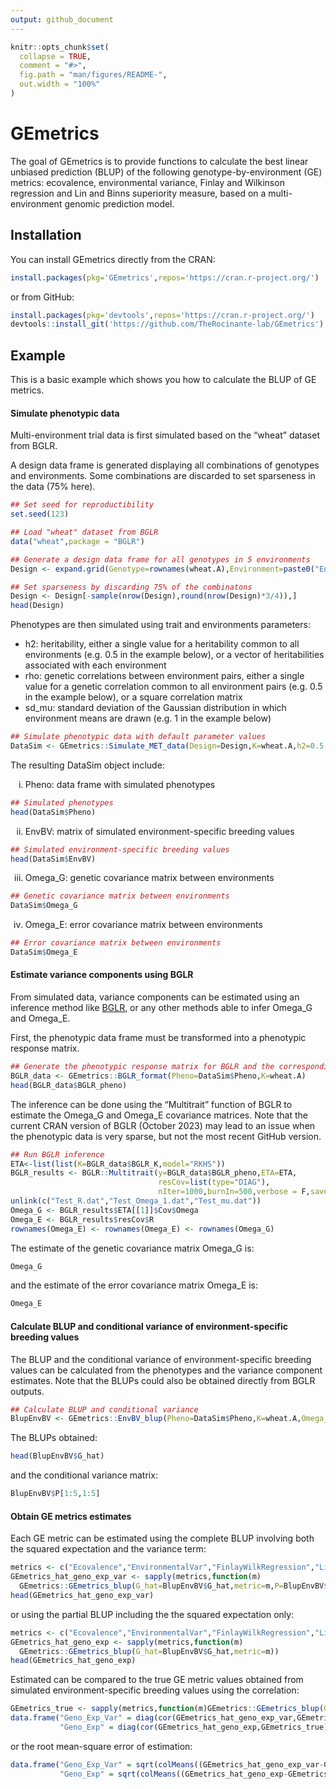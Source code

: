 ```yaml
---
output: github_document
---
```


<!-- README.md is generated from README.Rmd. Please edit that file -->

```r
knitr::opts_chunk$set(
  collapse = TRUE,
  comment = "#>",
  fig.path = "man/figures/README-",
  out.width = "100%"
)
```

# GEmetrics

<!-- badges: start -->
<!-- badges: end -->

The goal of GEmetrics is to provide functions to calculate the best linear unbiased prediction (BLUP) of the following genotype-by-environment (GE) metrics: ecovalence, environmental variance, Finlay and Wilkinson regression and Lin and Binns superiority measure, based on a multi-environment genomic prediction model.

## Installation

You can install GEmetrics directly from the CRAN:

``` r
install.packages(pkg='GEmetrics',repos='https://cran.r-project.org/')
```

or from GitHub:

``` r
install.packages(pkg='devtools',repos='https://cran.r-project.org/')     ## install devtools
devtools::install_git('https://github.com/TheRocinante-lab/GEmetrics')   ## install GEmetrics from GitHub
```

## Example

This is a basic example which shows you how to calculate the BLUP of GE metrics. 

#### Simulate phenotypic data

Multi-environment trial data is first simulated based on the "wheat" dataset from BGLR. 

A design data frame is generated displaying all combinations of genotypes and environments. 
Some combinations are discarded to set sparseness in the data (75% here).

```r
## Set seed for reproductibility
set.seed(123)

## Load "wheat" dataset from BGLR
data("wheat",package = "BGLR")

## Generate a design data frame for all genotypes in 5 environments
Design <- expand.grid(Genotype=rownames(wheat.A),Environment=paste0("Env",1:5))

## Set sparseness by discarding 75% of the combinatons
Design <- Design[-sample(nrow(Design),round(nrow(Design)*3/4)),]
head(Design)
```

Phenotypes are then simulated using trait and environments parameters: 

* h2: heritability, either a single value for a heritability common to all environments (e.g. 0.5 in the example below), or a vector of heritabilities associated with each environment 
* rho: genetic correlations between environment pairs, either a single value for a genetic correlation common to all environment pairs (e.g. 0.5 in the example below), or a square correlation matrix
* sd_mu: standard deviation of the Gaussian distribution in which environment means are drawn (e.g. 1 in the example below)

```r
## Simulate phenotypic data with default parameter values
DataSim <- GEmetrics::Simulate_MET_data(Design=Design,K=wheat.A,h2=0.5,rho=0.5,sd_mu=1)
```

The resulting DataSim object include:

(i) Pheno: data frame with simulated phenotypes

```r
## Simulated phenotypes
head(DataSim$Pheno)
```

(ii) EnvBV: matrix of simulated environment-specific breeding values

```r
## Simulated environment-specific breeding values
head(DataSim$EnvBV)
```

(iii) Omega_G: genetic covariance matrix between environments

```r
## Genetic covariance matrix between environments
DataSim$Omega_G
```

(iv) Omega_E: error covariance matrix between environments

```r
## Error covariance matrix between environments
DataSim$Omega_E
```

#### Estimate variance components using BGLR

From simulated data, variance components can be estimated using an inference 
method like [BGLR](https://github.com/gdlc/BGLR-R), or any other methods able to 
infer Omega_G and Omega_E. 

First, the phenotypic data frame must be transformed into a phenotypic response matrix.

```r
## Generate the phenotypic response matrix for BGLR and the corresponding K matrix
BGLR_data <- GEmetrics::BGLR_format(Pheno=DataSim$Pheno,K=wheat.A)
head(BGLR_data$BGLR_pheno)
```

The inference can be done using the "Multitrait" function of BGLR to estimate the
Omega_G and Omega_E covariance matrices. Note that the current CRAN version of BGLR 
(October 2023) may lead to an issue when the phenotypic data is very sparse, but
not the most recent GitHub version.

```r
## Run BGLR inference
ETA<-list(list(K=BGLR_data$BGLR_K,model="RKHS"))
BGLR_results <- BGLR::Multitrait(y=BGLR_data$BGLR_pheno,ETA=ETA,
                                 resCov=list(type="DIAG"),
                                 nIter=1000,burnIn=500,verbose = F,saveAt = "Test_")
unlink(c("Test_R.dat","Test_Omega_1.dat","Test_mu.dat"))
Omega_G <- BGLR_results$ETA[[1]]$Cov$Omega
Omega_E <- BGLR_results$resCov$R
rownames(Omega_E) <- rownames(Omega_E) <- rownames(Omega_G)
```

The estimate of the genetic covariance matrix Omega_G is:

```r
Omega_G
```

and the estimate of the error covariance matrix Omega_E is:

```r
Omega_E
```


#### Calculate BLUP and conditional variance of environment-specific breeding values

The BLUP and the conditional variance of environment-specific breeding values can 
be calculated from the phenotypes and the variance component estimates. 
Note that the BLUPs could also be obtained directly from BGLR outputs.

```r
## Calculate BLUP and conditional variance
BlupEnvBV <- GEmetrics::EnvBV_blup(Pheno=DataSim$Pheno,K=wheat.A,Omega_G=Omega_G,Omega_E=Omega_E)
```

The BLUPs obtained:

```r
head(BlupEnvBV$G_hat)
```

and the conditional variance matrix:

```r
BlupEnvBV$P[1:5,1:5]
```

#### Obtain GE metrics estimates

Each GE metric can be estimated using the complete BLUP involving both
the squared expectation and the variance term:

```r
metrics <- c("Ecovalence","EnvironmentalVar","FinlayWilkRegression","LinBinns")
GEmetrics_hat_geno_exp_var <- sapply(metrics,function(m)
  GEmetrics::GEmetrics_blup(G_hat=BlupEnvBV$G_hat,metric=m,P=BlupEnvBV$P))
head(GEmetrics_hat_geno_exp_var)
```
or using the partial BLUP including the the squared expectation only:

```r
metrics <- c("Ecovalence","EnvironmentalVar","FinlayWilkRegression","LinBinns")
GEmetrics_hat_geno_exp <- sapply(metrics,function(m)
  GEmetrics::GEmetrics_blup(G_hat=BlupEnvBV$G_hat,metric=m))
head(GEmetrics_hat_geno_exp)
```

Estimated can be compared to the true GE metric values obtained from simulated environment-specific 
breeding values using the correlation:

```r
GEmetrics_true <- sapply(metrics,function(m)GEmetrics::GEmetrics_blup(G_hat=DataSim$EnvBV,metric=m,P=NULL))
data.frame("Geno_Exp_Var" = diag(cor(GEmetrics_hat_geno_exp_var,GEmetrics_true)),
           "Geno_Exp" = diag(cor(GEmetrics_hat_geno_exp,GEmetrics_true)))
```

or the root mean-square error of estimation:

```r
data.frame("Geno_Exp_Var" = sqrt(colMeans((GEmetrics_hat_geno_exp_var-GEmetrics_true)^2)),
           "Geno_Exp" = sqrt(colMeans((GEmetrics_hat_geno_exp-GEmetrics_true)^2)))

```
